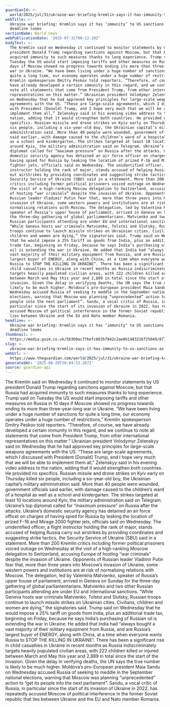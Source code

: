 ```yaml
---
guardianId: >-
  world/2025/jul/31/ukraine-war-briefing-kremlin-says-it-has-immunity-to-us-sanctions-as-trump-deadline-looms
webTitle: >-
  Ukraine war briefing: Kremlin says it has ‘immunity’ to US sanctions as Trump
  deadline looms
sectionName: World news
webPublicationDate: '2025-07-31T00:12:10Z'
bodyText: >-
  The Kremlin said on Wednesday it continued to monitor statements by US
  president Donald Trump regarding sanctions against Moscow, but that Russia had
  acquired immunity to such measures thanks to long experience. Trump said on
  Tuesday the US would start imposing tariffs and other measures on Russia in 10
  days if Moscow showed no progress towards ending its more than three-year-long
  war in Ukraine. “We have been living under a huge number of sanctions for
  quite a long time, our economy operates under a huge number of restrictions,”
  Kremlin spokesperson Dmitry Peskov told reporters. “Therefore, of course, we
  have already developed a certain immunity in this regard, and we continue to
  note all statements that come from President Trump, from other international
  representatives on this matter.” Ukrainian president Volodymyr Zelenskyy said
  on Wednesday that he had approved key principles for large-scale weapons
  agreements with the US. “These are large-scale agreements, which I discussed
  with President [Donald] Trump, and I hope very much that we will be able to
  implement them all,” Zelenskyy said in his evening video address to the
  nation, adding that it would strengthen both countries. He provided no
  specifics. Russian missile and drone strikes on Kyiv early on Thursday killed
  six people, including a six-year-old boy, the Ukrainian capital’s military
  administration said. More than 40 people were wounded, government officials
  said earlier, with damage caused to the children’s ward of a hospital as well
  as a school and kindergarten. The strikes targeted at least 10 locations
  around Kyiv, the military administration said on Telegram. Ukraine’s top
  diplomat called for “maximum pressure” on Russia after the attacks. Ukraine’s
  domestic security agency has detained an air force officer on charges of
  having spied for Russia by leaking the location of prized F-16 and Mirage 2000
  fighter jets, officials said on Wednesday. The unidentified officer, a flight
  instructor holding the rank of major, stands accused of helping Russia carry
  out airstrikes by providing coordinates and suggesting strike tactics, the
  Security Service of Ukraine (SBU) said in a statement. More than 200 Kremlin
  critics including former political prisoners voiced outrage on Wednesday at
  the visit of a high-ranking Moscow delegation to Switzerland, accusing Europe
  of hosting “war criminals” despite the invasion of Ukraine. Opponents of
  Russian leader Vladimir Putin fear that, more than three years into Moscow’s
  invasion of Ukraine, some western powers and institutions are at risk of
  normalising relations with Moscow. The delegation, led by Valentina Matvienko,
  speaker of Russia’s upper house of parliament, arrived in Geneva on Sunday for
  the three-day gathering of global parliamentarians. Matvienko and two other
  Russian participants attending are under EU and international sanctions.
  “While Geneva hosts war criminals Matvienko, Tolstoi and Slutsky, Russian
  troops continue to launch missile strikes on Ukrainian cities. Civilians,
  children and women are dying,” the signatories said. Trump said on Wednesday
  that he would impose a 25% tariff on goods from India, plus an additional
  trade tax, beginning on Friday, because he says India’s purchasing of Russian
  oil is extending the war in Ukraine. He added that India had “always bought a
  vast majority of their military equipment from Russia, and are Russia’s
  largest buyer of ENERGY, along with China, at a time when everyone wants
  Russia to STOP THE KILLING IN UKRAINE”. There has been a significant rise in
  child casualties in Ukraine in recent months as Russia indiscriminately
  targets heavily populated civilian areas, with 222 children killed or injured
  between March and May this year and 2,889 in total since the start of the
  invasion. Given the delay in verifying deaths, the UN says the true number is
  likely to be much higher. Moldova’s pro-European president Maia Sandu on
  Wednesday accused Russia of seeking to meddle in the September national
  elections, warning that Moscow was planning “unprecedented” action to “get its
  people into the next parliament”. Sandu, a vocal critic of Russia, in
  particular since the start of its invasion of Ukraine in 2022, has repeatedly
  accused Moscow of political interference in the former Soviet republic that
  lies between Ukraine and the EU and Nato member Romania.
headline: >-
  Ukraine war briefing: Kremlin says it has ‘immunity’ to US sanctions as Trump
  deadline looms
thumbnail: >-
  https://media.guim.co.uk/5b360ac77befc8635f842c2ae8b1483216f25049/877_0_4518_3615/500.jpg
slug: >-
  ukraine-war-briefing-kremlin-says-it-has-immunity-to-us-sanctions-as-trump-deadline-looms
webUrl: >-
  https://www.theguardian.com/world/2025/jul/31/ukraine-war-briefing-kremlin-says-it-has-immunity-to-us-sanctions-as-trump-deadline-looms
generatedAt: '2025-08-28T20:04:33.207Z'
source: guardian-api
---
```

The Kremlin said on Wednesday it continued to monitor statements by US president Donald Trump regarding sanctions against Moscow, but that Russia had acquired immunity to such measures thanks to long experience. Trump said on Tuesday the US would start imposing tariffs and other measures on Russia in 10 days if Moscow showed no progress towards ending its more than three-year-long war in Ukraine. “We have been living under a huge number of sanctions for quite a long time, our economy operates under a huge number of restrictions,” Kremlin spokesperson Dmitry Peskov told reporters. “Therefore, of course, we have already developed a certain immunity in this regard, and we continue to note all statements that come from President Trump, from other international representatives on this matter.” Ukrainian president Volodymyr Zelenskyy said on Wednesday that he had approved key principles for large-scale weapons agreements with the US. “These are large-scale agreements, which I discussed with President [Donald] Trump, and I hope very much that we will be able to implement them all,” Zelenskyy said in his evening video address to the nation, adding that it would strengthen both countries. He provided no specifics. Russian missile and drone strikes on Kyiv early on Thursday killed six people, including a six-year-old boy, the Ukrainian capital’s military administration said. More than 40 people were wounded, government officials said earlier, with damage caused to the children’s ward of a hospital as well as a school and kindergarten. The strikes targeted at least 10 locations around Kyiv, the military administration said on Telegram. Ukraine’s top diplomat called for “maximum pressure” on Russia after the attacks. Ukraine’s domestic security agency has detained an air force officer on charges of having spied for Russia by leaking the location of prized F-16 and Mirage 2000 fighter jets, officials said on Wednesday. The unidentified officer, a flight instructor holding the rank of major, stands accused of helping Russia carry out airstrikes by providing coordinates and suggesting strike tactics, the Security Service of Ukraine (SBU) said in a statement. More than 200 Kremlin critics including former political prisoners voiced outrage on Wednesday at the visit of a high-ranking Moscow delegation to Switzerland, accusing Europe of hosting “war criminals” despite the invasion of Ukraine. Opponents of Russian leader Vladimir Putin fear that, more than three years into Moscow’s invasion of Ukraine, some western powers and institutions are at risk of normalising relations with Moscow. The delegation, led by Valentina Matvienko, speaker of Russia’s upper house of parliament, arrived in Geneva on Sunday for the three-day gathering of global parliamentarians. Matvienko and two other Russian participants attending are under EU and international sanctions. “While Geneva hosts war criminals Matvienko, Tolstoi and Slutsky, Russian troops continue to launch missile strikes on Ukrainian cities. Civilians, children and women are dying,” the signatories said. Trump said on Wednesday that he would impose a 25% tariff on goods from India, plus an additional trade tax, beginning on Friday, because he says India’s purchasing of Russian oil is extending the war in Ukraine. He added that India had “always bought a vast majority of their military equipment from Russia, and are Russia’s largest buyer of ENERGY, along with China, at a time when everyone wants Russia to STOP THE KILLING IN UKRAINE”. There has been a significant rise in child casualties in Ukraine in recent months as Russia indiscriminately targets heavily populated civilian areas, with 222 children killed or injured between March and May this year and 2,889 in total since the start of the invasion. Given the delay in verifying deaths, the UN says the true number is likely to be much higher. Moldova’s pro-European president Maia Sandu on Wednesday accused Russia of seeking to meddle in the September national elections, warning that Moscow was planning “unprecedented” action to “get its people into the next parliament”. Sandu, a vocal critic of Russia, in particular since the start of its invasion of Ukraine in 2022, has repeatedly accused Moscow of political interference in the former Soviet republic that lies between Ukraine and the EU and Nato member Romania.
